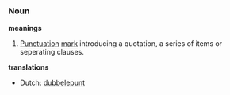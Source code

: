===Noun===

'''meanings'''
#[[Punctuation]] [[mark]] introducing a quotation, a series of items or seperating clauses.

'''translations'''
*Dutch: [[dubbelepunt]]
